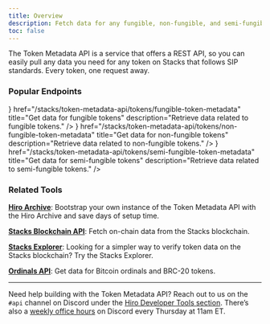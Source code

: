 ```yaml
---
title: Overview
description: Fetch data for any fungible, non-fungible, and semi-fungible token on Stacks.
toc: false
---
```



The Token Metadata API is a service that offers a REST API, so you can easily pull any data you need for any token on Stacks that follows SIP standards. Every token, one request away.

### Popular Endpoints

<Cards>
  <Card
    icon={<Blocks className='text-primary' />}
    href="/stacks/token-metadata-api/tokens/fungible-token-metadata"
    title="Get data for fungible tokens"
    description="Retrieve data related to fungible tokens."
  />
  <Card
    icon={<Braces className='text-primary' />}
    href="/stacks/token-metadata-api/tokens/non-fungible-token-metadata"
    title="Get data for non-fungible tokens"
    description="Retrieve data related to non-fungible tokens."
  />
  <Card
    icon={<CircleUserRound className='text-primary' />}
    href="/stacks/token-metadata-api/tokens/semi-fungible-token-metadata"
    title="Get data for semi-fungible tokens"
    description="Retrieve data related to semi-fungible tokens."
  />
</Cards>


### Related Tools

**[Hiro Archive](/stacks/archive)**: Bootstrap your own instance of the Token Metadata API with the Hiro Archive and save days of setup time.

**[Stacks Blockchain API](/stacks/api)**: Fetch on-chain data from the Stacks blockchain.

**[Stacks Explorer](https://explorer.hiro.so)**: Looking for a simpler way to verify token data on the Stacks blockchain? Try the Stacks Explorer.

**[Ordinals API](/ordinals/api)**: Get data for Bitcoin ordinals and BRC-20 tokens.

---

Need help building with the Token Metadata API? Reach out to us on the `#api` channel on Discord under the [Hiro Developer Tools section](https://stacks.chat/). There’s also a [weekly office hours](https://events.stacks.co/event/HD16484710) on Discord every Thursday at 11am ET.